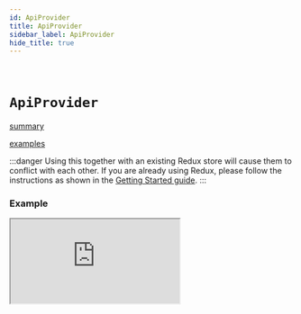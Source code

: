 ```yaml
---
id: ApiProvider
title: ApiProvider
sidebar_label: ApiProvider
hide_title: true
---
```


&nbsp;

# `ApiProvider`

[summary](docblock://query/react/ApiProvider.tsx?token=ApiProvider)

[examples](docblock://query/react/ApiProvider.tsx?token=ApiProvider)

:::danger
Using this together with an existing Redux store will cause them to conflict with each other. If you are already using Redux, please follow the instructions as shown in the [Getting Started guide](../../introduction/getting-started).
:::

### Example

<iframe
  src="https://codesandbox.io/embed/github/reduxjs/redux-toolkit/tree/feature/v1.6-integration/examples/query/react/with-apiprovider?fontsize=12&runonclick=1&hidenavigation=1&module=%2Fsrc%2FApp.tsx&theme=dark"
  style={{
    width: '100%',
    height: '800px',
    border: 0,
    borderRadius: '4px',
    overflow: 'hidden',
  }}
  title="RTK Query ApiProvider"
  allow="geolocation; microphone; camera; midi; vr; accelerometer; gyroscope; payment; ambient-light-sensor; encrypted-media; usb"
  sandbox="allow-modals allow-forms allow-popups allow-scripts allow-same-origin"
></iframe>
